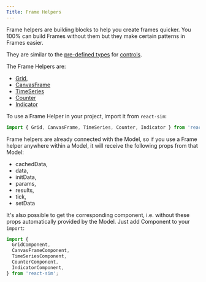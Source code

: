 ```yaml
---
Title: Frame Helpers
---
```


Frame helpers are building blocks to help you create frames quicker.
You 100% can build Frames without them but they make certain patterns in Frames easier.

They are similar to the [pre-defined types](/controls/pre-defined-types) for [controls](/controls).

The Frame Helpers are:

- [Grid](/frame-helpers/grid),
- [CanvasFrame](/frame-helpers/canvas-frame)
- [TimeSeries](/frame-helpers/time-series)
- [Counter](/frame-helpers/time-series)
- [Indicator](/frame-helpers/time-series)

To use a Frame Helper in your project, import it from `react-sim`:

```jsx
import { Grid, CanvasFrame, TimeSeries, Counter, Indicator } from 'react-sim';
```

Frame helpers are already connected with the Model, so if you use a Frame helper anywhere within a Model, it will receive the following props from that Model:

- cachedData,
- data,
- initData,
- params,
- results,
- tick,
- setData

It's also possible to get the corresponding component, i.e. without these props automatically provided by the Model.
Just add Component to your `import`:

```jsx
import {
  GridComponent,
  CanvasFrameComponent,
  TimeSeriesComponent,
  CounterComponent,
  IndicatorComponent,
} from 'react-sim';
```
